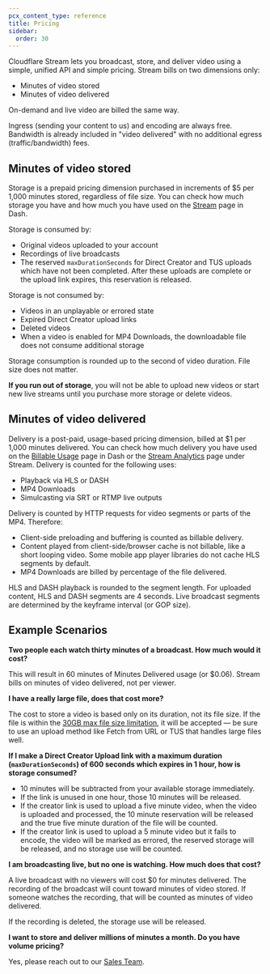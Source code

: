 ```yaml
---
pcx_content_type: reference
title: Pricing
sidebar:
  order: 30
---
```


Cloudflare Stream lets you broadcast, store, and deliver video using a simple, unified API and simple pricing. Stream bills on two dimensions only:

- Minutes of video stored
- Minutes of video delivered

On-demand and live video are billed the same way.

Ingress (sending your content to us) and encoding are always free. Bandwidth is already included in "video delivered" with no additional egress (traffic/bandwidth) fees.

## Minutes of video stored

Storage is a prepaid pricing dimension purchased in increments of $5 per 1,000 minutes stored, regardless of file size. You can check how much storage you have and how much you have used on the [Stream](https://dash.cloudflare.com/?to=/:account/stream) page in Dash.

Storage is consumed by:

- Original videos uploaded to your account
- Recordings of live broadcasts
- The reserved `maxDurationSeconds` for Direct Creator and TUS uploads which have not been completed. After these uploads are complete or the upload link expires, this reservation is released.

Storage is not consumed by:

- Videos in an unplayable or errored state
- Expired Direct Creator upload links
- Deleted videos
- When a video is enabled for MP4 Downloads, the downloadable file does not consume additional storage

Storage consumption is rounded up to the second of video duration. File size does not matter.

**If you run out of storage**, you will not be able to upload new videos or start new live streams until you purchase more storage or delete videos.

## Minutes of video delivered

Delivery is a post-paid, usage-based pricing dimension, billed at $1 per 1,000 minutes delivered. You can check how much delivery you have used on the [Billable Usage](https://dash.cloudflare.com/?to=/:account/billing/billable-usage) page in Dash or the [Stream Analytics](https://dash.cloudflare.com/?to=/:account/stream/analytics) page under Stream. Delivery is counted for the following uses:

- Playback via HLS or DASH
- MP4 Downloads
- Simulcasting via SRT or RTMP live outputs

Delivery is counted by HTTP requests for video segments or parts of the MP4. Therefore:

- Client-side preloading and buffering is counted as billable delivery.
- Content played from client-side/browser cache is not billable, like a short looping video. Some mobile app player libraries do not cache HLS segments by default.
- MP4 Downloads are billed by percentage of the file delivered.

HLS and DASH playback is rounded to the segment length. For uploaded content, HLS and DASH segments are 4 seconds. Live broadcast segments are determined by the keyframe interval (or GOP size).

## Example Scenarios

**Two people each watch thirty minutes of a broadcast. How much would it cost?**

This will result in 60 minutes of Minutes Delivered usage (or $0.06). Stream bills on minutes of video delivered, not per viewer.

**I have a really large file, does that cost more?**

The cost to store a video is based only on its duration, not its file size. If the file is within the [30GB max file size limitation](/stream/reference/faq/#is-there-a-limit-to-the-amount-of-videos-i-can-upload), it will be accepted — be sure to use an upload method like Fetch from URL or TUS that handles large files well.

**If I make a Direct Creator Upload link with a maximum duration (`maxDurationSeconds`) of 600 seconds which expires in 1 hour, how is storage consumed?**

- 10 minutes will be subtracted from your available storage immediately.
- If the link is unused in one hour, those 10 minutes will be released.
- If the creator link is used to upload a five minute video, when the video is uploaded and processed, the 10 minute reservation will be released and the true five minute duration of the file will be counted.
- If the creator link is used to upload a 5 minute video but it fails to encode, the video will be marked as errored, the reserved storage will be released, and no storage use will be counted.

**I am broadcasting live, but no one is watching. How much does that cost?**

A live broadcast with no viewers will cost $0 for minutes delivered. The recording of the broadcast will count toward minutes of video stored. If someone watches the recording, that will be counted as minutes of video delivered.

If the recording is deleted, the storage use will be released.

**I want to store and deliver millions of minutes a month. Do you have volume pricing?**

Yes, please reach out to our [Sales Team](https://www.cloudflare.com/plans/enterprise/contact/).
